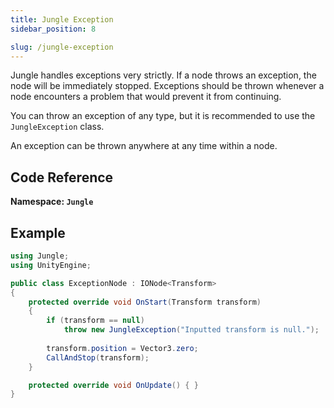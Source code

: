 ```yaml
---
title: Jungle Exception
sidebar_position: 8

slug: /jungle-exception
---
```


Jungle handles exceptions very strictly. If a node throws an exception, the node will be immediately stopped.
Exceptions should be thrown whenever a node encounters a problem that would prevent it from continuing.

You can throw an exception of any type, but it is recommended to use the `JungleException` class.

An exception can be thrown anywhere at any time within a node.

## Code Reference

**Namespace: `Jungle`**

## Example



```csharp
using Jungle;
using UnityEngine;

public class ExceptionNode : IONode<Transform>
{
    protected override void OnStart(Transform transform)
    {
        if (transform == null)
            throw new JungleException("Inputted transform is null.");
        
        transform.position = Vector3.zero;
        CallAndStop(transform);
    }

    protected override void OnUpdate() { }
}
```
